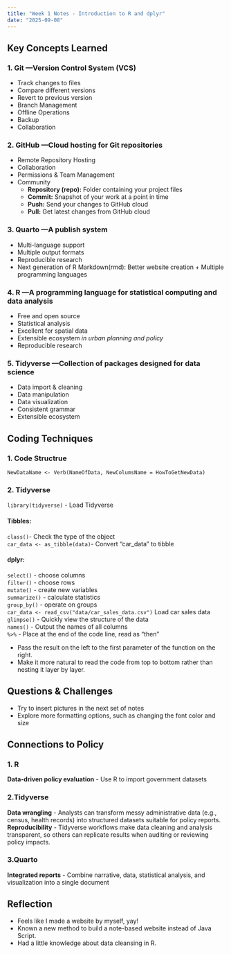 ```yaml
---
title: "Week 1 Notes - Introduction to R and dplyr"
date: "2025-09-08"
---
```


## Key Concepts Learned
### 1. Git ---Version Control System (VCS)
- Track changes to files
- Compare different versions
- Revert to previous version
- Branch Management
- Offline Operations
- Backup
- Collaboration

### 2. GitHub ---Cloud hosting for Git repositories
- Remote Repository Hosting
- Collaboration
- Permissions & Team Management
- Community <br>
  - **Repository (repo):** Folder containing your project files <br>
  - **Commit:** Snapshot of your work at a point in time <br>
  - **Push:** Send your changes to GitHub cloud <br>
  - **Pull:** Get latest changes from GitHub cloud <br>

### 3. Quarto ---A publish system
- Multi-language support
- Multiple output formats
- Reproducible research
- Next generation of R Markdown(rmd): Better website creation + Multiple programming languages

### 4. R ---A programming language for statistical computing and data analysis
- Free and open source
- Statistical analysis
- Excellent for spatial data
- Extensible ecosystem *in urban planning and policy*
- Reproducible research

### 5. Tidyverse ---Collection of packages designed for data science
- Data import & cleaning
- Data manipulation
- Data visualization
- Consistent grammar
- Extensible ecosystem

## Coding Techniques

### 1. Code Structrue
`NewDataName <- Verb(NameOfData, NewColumsName = HowToGetNewData)`

### 2. Tidyverse
`library(tidyverse)` - Load Tidyverse

#### Tibbles:
`class()`- Check the type of the object <br>
`car_data <- as_tibble(data)`- Convert "car_data" to tibble <br>

#### dplyr:

`select()` - choose columns <br>
`filter()` - choose rows <br>
`mutate()` - create new variables <br>
`summarize()` - calculate statistics <br>
`group_by()` - operate on groups <br>
`car_data <- read_csv("data/car_sales_data.csv")` Load car sales data <br>
`glimpse()` - Quickly view the structure of the data<br>
`names()` - Output the names of all columns <br>
`%>%` - Place at the end of the code line, read as "then"

  - Pass the result on the left to the first parameter of the function on the right.
  - Make it more natural to read the code from top to bottom rather than nesting it layer by layer.


## Questions & Challenges
- Try to insert pictures in the next set of notes 
- Explore more formatting options, such as changing the font color and size

## Connections to Policy

### 1. R
**Data-driven policy evaluation** - Use R to import government datasets

### 2.Tidyverse
**Data wrangling** - Analysts can transform messy administrative data (e.g., census, health records) into structured datasets suitable for policy reports. <br>
**Reproducibility** - Tidyverse workflows make data cleaning and analysis transparent, so others can replicate results when auditing or reviewing policy impacts.

### 3.Quarto
**Integrated reports** - Combine narrative, data, statistical analysis, and visualization into a single document

## Reflection
- Feels like I made a website by myself, yay!
- Known a new method to build a note-based website instead of Java Script.
- Had a little knowledge about data cleansing in R.
